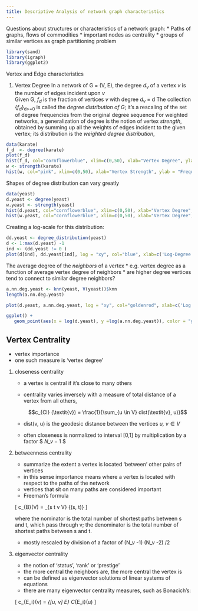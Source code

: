 ```yaml
---
title: Descriptive Analysis of network graph characteristics
---
```


Questions about structures or characteristics of a network graph:
* Paths of graphs, flows of commodities
* important nodes as centrality
* groups of similar vertices as graph partitioning problem 

```r
library(sand)
library(igraph)
library(ggplot2)
```

Vertex and Edge characteristics

1. Vertex Degree
   In a network of G = (V, E), the degree *d~v~* of a vertex *v* is the number of edges incident upon *v*   
   Given G, *f~d~* is the fraction of vertices *v* with degree *d~v~* = d
   The collection {*f~d~*}~d>=0~ is called the *degree distribution of G*; it's a rescaling of the set of degree frequencies from the original degree sequence
   For weighted networks, a generalization of degree is the notion of vertex *strength*, obtained by summing up all the weights of edges incident to the given vertex; its distribution is the *weighted degree distribution*, 

```r
data(karate)
f_d  <- degree(karate)
plot(f_d)
hist(f_d, col="cornflowerblue", xlim=c(0,50), xlab="Vertex Degree", ylab = "Frequency", main = "")
w <- strength(karate)
hist(w, col="pink", xlim=c(0,50), xlab="Vertex Strength", ylab = "Frequency", main = "")

```


Shapes of degree distribution can vary greatly

```r
data(yeast)
d.yeast <- degree(yeast)
w.yeast <- strength(yeast)
hist(d.yeast, col="cornflowerblue", xlim=c(0,50), xlab="Vertex Degree", ylab = "Frequency", main = "")
hist(w.yeast, col="cornflowerblue", xlim=c(0,50), xlab="Vertex Degree", ylab = "Frequency", main = "")
```

Creating a log-scale for this distribution:

```r
dd.yeast <- degree_distribution(yeast)
d <- 1:max(d.yeast) -1
ind <- (dd.yeast != 0 )
plot(d[ind], dd.yeast[ind], log = "xy", col="blue", xlab=c('Log-Degree'), ylab=c('Log-Intensity'), main="Log-Log Degree Distribution")
```

The average degree of the *neighbors* of a vertex
* e.g. vertex degree as a function of average vertex degree of neighbors
* are higher degree vertices tend to connect to similar degree neighbors?

```r
a.nn.deg.yeast <- knn(yeast, V(yeast))$knn
length(a.nn.deg.yeast)

plot(d.yeast, a.nn.deg.yeast, log = "xy", col="goldenrod", xlab=c('Log Vertex Degree'), ylab=c('Log Average Neighbor Degree'))

ggplot() +
   geom_point(aes(x = log(d.yeast), y =log(a.nn.deg.yeast)), color = "goldenrod")
```

## Vertex Centrality
* vertex importance
* one such measure is 'vertex degree'

1. closeness centrality
   * a vertex is central if it's close to many others
   * centrality varies inversely with a measure of total distance of a vertex from all others,

     $$c_{Cl} (\textit{v}) = \frac{1}{\sum_{u \in V} dist(\textit{v}, u)}$$
   * dist(v, u) is the geodesic distance between the vertices $\textit{u, v} \in V$
   * often closeness is normalized to interval [0,1] by multiplication by a factor $ $\textit{N_v} - 1$ $


2. betweenness centrality
   * summarize the extent a vertex is located 'between' other pairs of vertices
   * in this sense importance means where a vertex is located with respect to the paths of the network
   * vertices that sit on many paths are considered important
   * Freeman's formula

   \[ c_{B}(V) = \sum_{s \neq t \neq v \in V} \frac {\sigma (s, t \mid v)} {\sigma(s, t)} \]

   where the nominator is the total number of shortest paths between s and t, which pass through v; the denominator is the total number of shortest paths between s and t.
   * mostly rescaled by division of a factor of (N_v -1) (N_v -2) /2


3. eigenvector centrality
   * the notion of 'status', 'rank' or 'prestige'
   * the more central the neighbors are, the more central the vertex is
   * can be defined as eigenvector solutions of linear systems of equations
   * there are many eigenvector centrality measures, such as Bonacich's:

   \[ c_{E_i}(v) = \alpha \sum _{[u, v] \in E} C_{E_i}(u) \]







